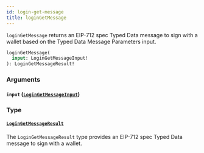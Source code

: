 ```yaml
---
id: login-get-message
title: loginGetMessage
---
```



`loginGetMessage` returns an EIP-712 spec Typed Data message to sign with a wallet based on the Typed Data Message Parameters input.

```graphql
loginGetMessage(
  input: LoginGetMessageInput!
): LoginGetMessageResult!
```


### Arguments

#### `input` ([`LoginGetMessageInput`](/reference/inputs/login-get-message-input))




### Type

#### [`LoginGetMessageResult`](/reference/objects/login-get-message-result) 

The `LoginGetMessageResult` type provides an EIP-712 spec Typed Data message to sign with a wallet.




